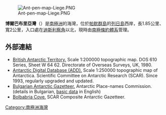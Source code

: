 [[Image:Ant-pen-map-Liege.PNG|thumb]]

{{coord|64|01|22|S|62|01|00|W|display=title}}

'''博爾巴布里亞灣'''（{{lang-en|Bolbabria Cove}}）是[[南極洲|南極洲]]的海灣，位於[[帕默群島|帕默群島]]的[[列日島|列日島]]西岸，長1.85公里、寬2公里，入口處在[[迪斯利察角|迪斯利察角]]以北，現時由[[南極條約體系|南極條約體系]]管理。

==外部連結==
* [http://data.aad.gov.au/aadc/mapcat/display_map.cfm?map_id=3217 British Antarctic Territory.]{{Wayback|url=http://data.aad.gov.au/aadc/mapcat/display_map.cfm?map_id=3217 |date=20131110123643 }}  Scale 1:200000 topographic map.  DOS 610 Series, Sheet W 64 62.  Directorate of Overseas Surveys, UK, 1980.
* [http://www.add.scar.org Antarctic Digital Database (ADD).]{{Wayback|url=http://www.add.scar.org/ |date=20170305000653 }} Scale 1:250000 topographic map of Antarctica. Scientific Committee on Antarctic Research (SCAR). Since 1993, regularly upgraded and updated.
* [http://apcbg.org/gazet-bg.doc Bulgarian Antarctic Gazetteer.]{{Wayback|url=http://apcbg.org/gazet-bg.doc |date=20160206203828 }} Antarctic Place-names Commission. (details in Bulgarian, [http://apcbg.org/gazet.htm basic data]{{Wayback|url=http://apcbg.org/gazet.htm |date=20160304071225 }} in English)
* [https://data.aad.gov.au/aadc/gaz/scar/display_name.cfm?gaz_id=137731 Bolbabria Cove.] {{Wayback|url=https://data.aad.gov.au/aadc/gaz/scar/display_name.cfm?gaz_id=137731 |date=20200610034034 }} SCAR Composite Antarctic Gazetteer.

{{Antarctica-geo-stub}}
[[Category:南極洲海灣|Category:南極洲海灣]]